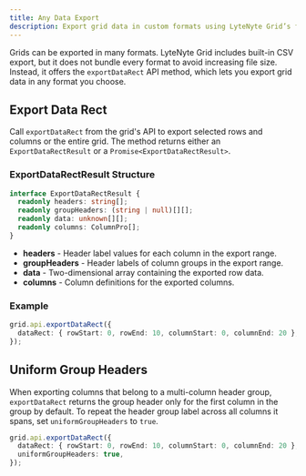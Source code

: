 ```yaml
---
title: Any Data Export
description: Export grid data in custom formats using LyteNyte Grid’s flexible data export API.
---
```


Grids can be exported in many formats. LyteNyte Grid includes built-in CSV export, but it does not
bundle every format to avoid increasing file size. Instead, it offers the `exportDataRect` API
method, which lets you export grid data in any format you choose.

## Export Data Rect

Call `exportDataRect` from the grid's API to export selected rows and columns or the entire grid.
The method returns either an `ExportDataRectResult` or a `Promise<ExportDataRectResult>`.

### ExportDataRectResult Structure

```ts
interface ExportDataRectResult {
  readonly headers: string[];
  readonly groupHeaders: (string | null)[][];
  readonly data: unknown[][];
  readonly columns: ColumnPro[];
}
```

- **headers** - Header label values for each column in the export range.
- **groupHeaders** - Header labels of column groups in the export range.
- **data** - Two-dimensional array containing the exported row data.
- **columns** - Column definitions for the exported columns.

### Example

```ts
grid.api.exportDataRect({
  dataRect: { rowStart: 0, rowEnd: 10, columnStart: 0, columnEnd: 20 },
});
```

## Uniform Group Headers

When exporting columns that belong to a multi-column header group, `exportDataRect` returns the group
header only for the first column in the group by default. To repeat the header group label across
all columns it spans, set `uniformGroupHeaders` to `true`.

```ts
grid.api.exportDataRect({
  dataRect: { rowStart: 0, rowEnd: 10, columnStart: 0, columnEnd: 20 },
  uniformGroupHeaders: true,
});
```
